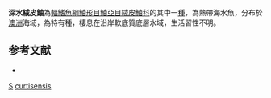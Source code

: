 {{Speciesbox
| taxon = Bathyaploactis curtisensis
| binomial_authority = [[Whitley|Whitley]], 1933 
| status = NE
| status_system = IUCN3.1
| synonyms = *''Bathyaploactis curtisensis curtisensis'', Whitley, 1933
}}
'''深水絨皮鮋'''為[[輻鰭魚綱|輻鰭魚綱]][[鮋形目|鮋形目]][[鮋亞目|鮋亞目]][[絨皮鮋科|絨皮鮋科]]的其中一[[種|種]]，為熱帶海水魚，分布於[[澳洲|澳洲]]海域，為特有種，棲息在沿岸軟底質底層水域，生活習性不明。

==参考文献==
*{{FishBase_species|genus=Bathyaploactis|species=curtisensis|year=2014|month=6}}

{{鮋形目小作品}}
{{Taxonbar}}
[[Category:_1933年描述的鱼类|S]]
[[Category:深水絨皮鮋屬|curtisensis]]